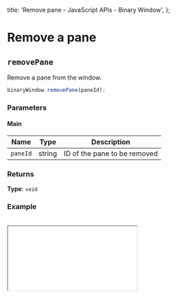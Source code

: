 
  title: 'Remove pane - JavaScript APIs - Binary Window',
};

# Remove a pane

## `removePane`

Remove a pane from the window.

```js
binaryWindow.removePane(paneId);
```

### Parameters

#### Main

| Name     | Type   | Description                  |
| -------- | ------ | ---------------------------- |
| `paneId` | string | ID of the pane to be removed |

### Returns

**Type**: `void`

### Example

<br />
<IFrame path="remove-pane" />

```html
<button id="remove-pane">Remove Pane 2</button>
<div id="container" style="width: 400px; height: 260px"></div>
```

```js
const bwin = new BinaryWindow({
  fitContainer: true,
  children: [
    { position: 'left', id: 'pane-1', content: 'Pane 1' },
    {
      position: 'right',
      id: 'pane-2',
      content: 'Pane 2',
    },
  ],
});

bwin.mount(document.getElementById('container'));

document.getElementById('remove-pane').addEventListener('click', () => {
  bwin.removePane('pane-2');
});
```
